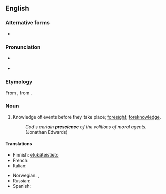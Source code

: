 ==English==

===Alternative forms===
* {{l|en|præscience}} {{qualifier|archaic}}

===Pronunciation===
* {{a|RP}} {{IPA|/ˈpɹɛsɪ.əns/|lang=en}}
* {{a|?}} {{IPA|/ˈpɹɛʃɨns/|lang=en}}

===Etymology===
From {{etyl|fr|en}} {{m|fr|prescience|}}, from {{etyl|la|en}} {{m|la|praescientia|}}.

===Noun===
{{en-noun}}

# Knowledge of events before they take place; [[foresight]]; [[foreknowledge]].
#: ''God's certain '''prescience''' of the volitions of moral agents.'' (Jonathan Edwards)

====Translations====
{{trans-top|Knowledge of events before they take place; foresight; foreknowledge}}
* Finnish: [[etukäteinen|etukäteis]][[tieto]]
* French: {{t+|fr|prescience}}
* Italian: {{t|it|preveggenza|f}}
{{trans-mid}}
* Norwegian: {{t|no|klarsyn|n}}, {{t|no|framsyn}}
* Russian: {{t+|ru|предви́дение|n}}
* Spanish: {{t+|es|presciencia|f}}
{{trans-bottom}}